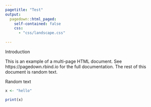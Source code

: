 ```yaml
---
pagetitle: "Test"
output:
  pagedown::html_paged:
    self-contained: false
    css: 
      - "css/landscape.css"
      
---
```


Introduction

This is an example of a multi-page HTML document. See https://pagedown.rbind.io for the full documentation. The rest of this document is random text.

Random text

```r
x <- "hello"

print(x)

```
